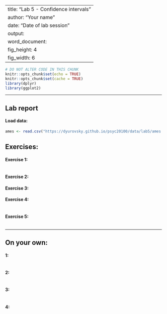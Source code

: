 
---
title: "Lab 5 - Confidence intervals"
author: "Your name"
date: "Date of lab session"
output:
  word_document:
    fig_height: 4
    fig_width: 6
---

```r
# DO NOT ALTER CODE IN THIS CHUNK
knitr::opts_chunk$set(echo = TRUE)
knitr::opts_chunk$set(cache = TRUE)
library(dplyr)
library(ggplot2)
```

* * *

## Lab report

#### Load data:
```r
ames <- read.csv("https://dyurovsky.github.io/psyc20100/data/lab5/ames.csv")
```


## Exercises:

#### Exercise 1: 

```r

```

#### Exercise 2: 



#### Exercise 3: 



#### Exercise 4: 


```r

```


#### Exercise 5: 

```r

```

* * *

## On your own:

#### 1: 


```r

```


#### 2: 

```r

```

#### 3: 

```r

```

#### 4: 

```r

```
